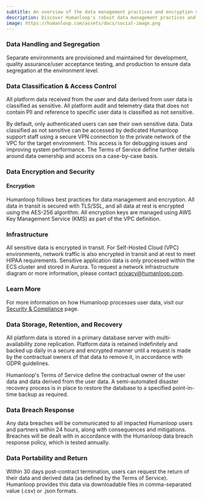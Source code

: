```yaml
---
subtitle: An overview of the data management practices and encryption methodologies used by Humanloop
description: Discover Humanloop's robust data management practices and state-of-the-art encryption methods ensuring maximum security and compliance for AI applications.
image: https://humanloop.com/assets/docs/social-image.png
---
```


### Data Handling and Segregation

Separate environments are provisioned and maintained for development, quality assurance/user acceptance testing, and production to ensure data segregation at the environment level.

### Data Classification & Access Control

All platform data received from the user and data derived from user data is classified as sensitive. All platform audit and telemetry data that does not contain PII and reference to specific user data is classified as not sensitive.

By default, only authenticated users can see their own sensitive data. Data classified as not sensitive can be accessed by dedicated Humanloop support staff using a secure VPN connection to the private network of the VPC for the target environment. This access is for debugging issues and improving system performance. The Terms of Service define further details around data ownership and access on a case-by-case basis.

### Data Encryption and Security

#### Encryption

Humanloop follows best practices for data management and encryption. All data in transit is secured with TLS/SSL, and all data at rest is encrypted using the AES-256 algorithm. All encryption keys are managed using AWS Key Management Service (KMS) as part of the VPC definition.

### Infrastructure

All sensitive data is encrypted in transit. For Self-Hosted Cloud (VPC) environments, network traffic is also encrypted in transit and at rest to meet HIPAA requirements. Sensitive application data is only processed within the ECS cluster and stored in Aurora. To request a network infrastructure diagram or more information, please contact [privacy@humanloop.com](mailto:privacy@humanloop.com).

### Learn More

For more information on how Humanloop processes user data, visit our [Security & Compliance](https://trust.humanloop.com) page.

### Data Storage, Retention, and Recovery

All platform data is stored in a primary database server with multi-availability zone replication. Platform data is retained indefinitely and backed up daily in a secure and encrypted manner until a request is made by the contractual owners of that data to remove it, in accordance with GDPR guidelines.

Humanloop's Terms of Service define the contractual owner of the user data and data derived from the user data. A semi-automated disaster recovery process is in place to restore the database to a specified point-in-time backup as required.

### Data Breach Response

Any data breaches will be communicated to all impacted Humanloop users and partners within 24 hours, along with consequences and mitigations. Breaches will be dealt with in accordance with the Humanloop data breach response policy, which is tested annually.

### Data Portability and Return

Within 30 days post-contract termination, users can request the return of their data and derived data (as defined by the Terms of Service). Humanloop provides this data via downloadable files in comma-separated value (.csv) or .json formats.
